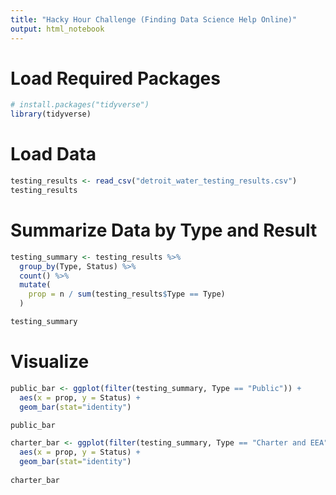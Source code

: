 ```yaml
---
title: "Hacky Hour Challenge (Finding Data Science Help Online)"
output: html_notebook
---
```


# Load Required Packages

```r
# install.packages("tidyverse")
library(tidyverse)
```

# Load Data

```r
testing_results <- read_csv("detroit_water_testing_results.csv")
testing_results
```

# Summarize Data by Type and Result

```r
testing_summary <- testing_results %>%
  group_by(Type, Status) %>%
  count() %>%
  mutate(
    prop = n / sum(testing_results$Type == Type)
  )

testing_summary
```

# Visualize

```r
public_bar <- ggplot(filter(testing_summary, Type == "Public")) +
  aes(x = prop, y = Status) +
  geom_bar(stat="identity")

public_bar
```

```r
charter_bar <- ggplot(filter(testing_summary, Type == "Charter and EEA")) +
  aes(x = prop, y = Status) +
  geom_bar(stat="identity")
  
charter_bar
```
